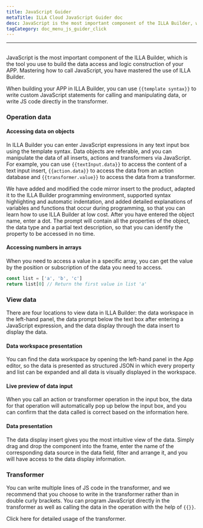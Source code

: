 ```yaml
---
title: JavaScript Guider
metaTitle: ILLA Cloud JavaScript Guider doc
desc: JavaScript is the most important component of the ILLA Builder, which is the tool you use to build the data access and logic construction of your APP
tagCategory: doc_menu_js_guider_click
---
```


* * *

## <Heading hidden>JavaScript Guider</Heading>

JavaScript is the most important component of the ILLA Builder, which is the tool you use to build the data access and logic construction of your APP. Mastering how to call JavaScript, you have mastered the use of ILLA Builder.

When building your APP in ILLA Builder, you can use `{{template syntax}}` to write custom JavaScript statements for calling and manipulating data, or write JS code directly in the transformer.

### Operation data

#### Accessing data on objects

In ILLA Builder you can enter JavaScript expressions in any text input box using the template syntax. Data objects are referable, and you can manipulate the data of all inserts, actions and transformers via JavaScript. For example, you can use `{{textInput.data}}` to access the content of a text input insert, `{{action.data}}` to access the data from an action database and `{{transformer.value}}` to access the data from a transformer.

We have added and modified the code mirror insert to the product, adapted it to the ILLA Builder programming environment, supported syntax highlighting and automatic indentation, and added detailed explanations of variables and functions that occur during programming, so that you can learn how to use ILLA Builder at low cost. After you have entered the object name, enter a dot. The prompt will contain all the properties of the object, the data type and a partial text description, so that you can identify the property to be accessed in no time.

#### Accessing numbers in arrays

When you need to access a value in a specific array, you can get the value by the position or subscription of the data you need to access.

```javascript
const list = ['a', 'b', 'c']
return list[0] // Return the first value in list 'a'
```

### View  data

There are four locations to view data in ILLA Builder: the data workspace in the left-hand panel, the data prompt below the text box after entering a JavaScript expression, and the data display through the data insert to display the data.

#### Data workspace presentation

You can find the data workspace by opening the left-hand panel in the App editor, so the data is presented as structured JSON in which every property and list can be expanded and all data is visually displayed in the workspace.

[//]: # "[图片]"

#### Live preview of data input

When you call an action or transformer operation in the input box, the data for that operation will automatically pop up below the input box, and you can confirm that the data called is correct based on the information here.

[//]: # "[图片]"

#### Data presentation

The data display insert gives you the most intuitive view of the data. Simply drag and drop the component into the frame, enter the name of the corresponding data source in the data field, filter and arrange it, and you will have access to the data display information.

[//]: # "[图片]"

### Transformer

You can write multiple lines of JS code in the transformer, and we recommend that you choose to write in the transformer rather than in double curly brackets. You can program JavaScript directly in the transformer as well as calling the data in the operation with the help of `{{}}`.

Click here for detailed usage of the transformer.
